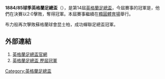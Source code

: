 '''1884/85球季英格蘭足總盃'''（{{lang-en|FA Cup}}），是第14屆[[英格蘭足總盃|英格蘭足總盃]]，今屆賽事的冠軍是{{fc|布力般流浪}}，他們在決賽以2:0擊敗{{fc|昆士柏}}，奪得冠軍。本屆賽事繼續在[[橢圓體育場|橢圓體育場]]舉行。

布力般再次擊敗蘇格蘭球會昆士柏，成功蟬聯足總盃冠軍。

==外部連結==
#[http://www.thefa.com/thefacup 英格蘭足總盃官網]{{Webarchive|url=https://wayback.archive-it.org/all/20120424194609/http://www.thefa.com/TheFACup |date=2012-04-24 }}
#[http://www.worldfootball.net/winner/eng-fa-cup/ 英格蘭足總盃 歷屆冠軍]{{Wayback|url=http://www.worldfootball.net/winner/eng-fa-cup/ |date=20190102002248 }}

{{英格兰足总杯}}

[[Category:英格蘭足總盃|Category:英格蘭足總盃]]


{{soccer-stub}}